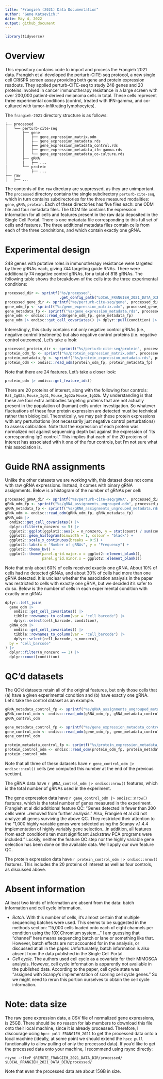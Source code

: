 ```yaml
---
title: "Frangieh (2021) Data Documentation"
author: "Gene Katsevich;"
date: May 4, 2022
output: github_document 
---
```


```r
library(tidyverse)
```

# Overview 

This repository contains code to import and process the Frangieh 2021 data. Frangieh et al developed the perturb-CITE-seq protocol, a new single cell CRISPR screen assay providing both gene and protein expression readouts. They applied perturb-CITE-seq to study 248 genes and 20 proteins involved in cancer immunotherapy resistance in a large screen with over 200,000 patient-derived melanoma cells in total. These cells represent three experimental conditions (control, treated with IFN-gamma, and co-cultured with tumor-infiltrating lymphocytes). 

The `frangieh-2021` directory structure is as follows:
```
├── processed
│   └── perturb-cite-seq
│       ├── gene
│       │   ├── gene_expression_matrix.odm
│       │   ├── gene_expression_metadata.rds 
│       │   ├── gene_expression_metadata_control.rds
│       │   ├── gene_expression_metadata_ifn-gamma.rds
│       │   └── gene_expression_metadata_co-culture.rds
│       ├── gRNA
│       |   ├── ...
|       └── protein
│           ├── ...
├── raw
│   ├── ...
```

The contents of the `raw` directory are suppressed, as they are unimportant. The `processed` directory contains the single subdirectory `perturb-cite-seq`, which in turn contains subdirectories for the three measured modalities: `gene`, `gRNA`, `protein`. Each of these directories has five files each: one ODM file and four metadata files. The ODM file contains the expression information for all cells and features present in the raw data deposited in the Single Cell Portal. There is one metadata file corresponding to this full set of cells and features. The three additional metadata files contain cells from each of the three condnitions, and which contain exactly one gRNA.

# Experimental design

248 genes with putative roles in immunotherapy resistance were targeted by three gRNAs each, giving 744 targeting guide RNAs. There were additionally 74 negative control gRNAs, for a total of 818 gRNAs. The following table shows the breakdown of the cells into the three experimental conditions:
```r
processed_dir <- sprintf("%s/processed", 
                         .get_config_path("LOCAL_FRANGIEH_2021_DATA_DIR"))
processed_gene_dir <- sprintf("%s/perturb-cite-seq/gene", processed_dir)
gene_odm_fp <- sprintf("%s/gene_expression_matrix.odm", processed_gene_dir)
gene_metadata_fp <- sprintf("%s/gene_expression_metadata.rds", processed_gene_dir)
gene_odm <- ondisc::read_odm(gene_odm_fp, gene_metadata_fp)
gene_odm |> ondisc::get_cell_covariates() |> dplyr::pull(condition) |> table()
```

Interestingly, this study contains not only negative control gRNAs (i.e., negative control treatments) but also negative control proteins (i.e. negative control outcomes). Let's take a look:
```r
processed_protein_dir <- sprintf("%s/perturb-cite-seq/protein", processed_dir)
protein_odm_fp <- sprintf("%s/protein_expression_matrix.odm", processed_protein_dir)
protein_metadata_fp <- sprintf("%s/protein_expression_metadata.rds", processed_protein_dir)
protein_odm <- ondisc::read_odm(protein_odm_fp, protein_metadata_fp)
```
Note that there are 24 features. Let's take a closer look:
```r
protein_odm |> ondisc::get_feature_ids()
```
There are 20 proteins of interest, along with the following four controls: `Rat_IgG2a`, `Mouse_IgG1`, `Mouse_IgG2a` `Mouse_IgG2b`. My understanding is that these are four extra antibodies targeting proteins that are not actually present in the population of (human) cells under investigation. So whatever fluctuations of these four protein expression are detected must be technical rather than biological. Theoretically, we may pair these protein expressions with any perturbations (not necessarily just negative control perturbations) to assess calibration. Note that the expression of each protein was normalized not against sequencing depth but against the expression of "its corresponding IgG control." This implies that each of the 20 proteins of interest has associated with it one of the four controls, but I'm not sure what this association is. 

# Guide RNA assignments

Unlike the other datasets we are working with, this dataset does not come with raw gRNA expressions. Instead, it comes with binary gRNA assignments. Below is a histogram of the number of gRNAs per cell:
```r
processed_gRNA_dir <- sprintf("%s/perturb-cite-seq/gRNA", processed_dir)
gRNA_odm_fp <- sprintf("%s/gRNA_assignments_ungrouped.odm", processed_gRNA_dir)
gRNA_metadata_fp <- sprintf("%s/gRNA_assignments_ungrouped_metadata.rds", processed_gRNA_dir)
gRNA_odm <- ondisc::read_odm(gRNA_odm_fp, gRNA_metadata_fp)
gRNA_odm |> 
  ondisc::get_cell_covariates() |>
  dplyr::filter(n_nonzero <= 5) |>
  ggplot2::ggplot(ggplot2::aes(x = n_nonzero, y = stat(count) / sum(count))) +
  ggplot2::geom_histogram(binwidth = 1, colour = "black") +
  ggplot2::scale_x_continuous(breaks = 0:5) +
  ggplot2::labs(x = "Number of gRNAs", y = "Frequency") +
  ggplot2::theme_bw() +
  ggplot2::theme(panel.grid.major.x = ggplot2::element_blank(),
                 panel.grid.minor.x = ggplot2::element_blank())
```

Note that only about 60% of cells received exactly one gRNA. About 10% of cells had no detected gRNAs, and about 30% of cells had more than one gRNA detected. It is unclear whether the association analysis in the paper was restricted to cells with exactly one gRNA, but we decided it's safer to do so. Below is the number of cells in each experimental condition with exactly one gRNA:
```r
dplyr::left_join(
  gene_odm |>
    ondisc::get_cell_covariates() |>
    tibble::rownames_to_column(var = "cell_barcode") |>
    dplyr::select(cell_barcode, condition),
  gRNA_odm |>
    ondisc::get_cell_covariates() |>
    tibble::rownames_to_column(var = "cell_barcode") |>
    dplyr::select(cell_barcode, n_nonzero),
  by = "cell_barcode"
) |>
  dplyr::filter(n_nonzero == 1) |>
  dplyr::count(condition)
```

# QC'd datasets

The QC'd datasets retain all of the original features, but only those cells that (a) have a given experimental condition and (b) have exactly one gRNA. Let's take the control dataset as an example.

```r
gRNA_metadata_control_fp <- sprintf("%s/gRNA_assignments_ungrouped_metadata_control.rds", processed_gRNA_dir)
gRNA_control_odm <- ondisc::read_odm(gRNA_odm_fp, gRNA_metadata_control_fp)
gRNA_control_odm

gene_metadata_control_fp <- sprintf("%s/gene_expression_metadata_control.rds", processed_gene_dir)
gene_control_odm <- ondisc::read_odm(gene_odm_fp, gene_metadata_control_fp)
gene_control_odm

protein_metadata_control_fp <- sprintf("%s/protein_expression_metadata_control.rds", processed_protein_dir)
protein_control_odm <- ondisc::read_odm(protein_odm_fp, protein_metadata_control_fp)
protein_control_odm
```

Note that all three of these datasets have `r gene_control_odm |> ondisc::ncol()` cells (we computed this number at the end of the previous section). 

The gRNA data have `r gRNA_control_odm |> ondisc::nrow()` features, which is the total number of gRNAs used in the experiment. 

The gene expression data have `r gene_control_odm |> ondisc::nrow()` features, which is the total number of genes measured in the experiment. Frangieh et al did additional feature QC: "Genes detected in fewer than 200 cells were...removed from further analysis." Also, Frangieh et al did not analyze all genes surviving the above QC. They restricted their attention to the "1,000 highly variable genes were selected using the Scanpy v.1.4.4 implementation of highly variably gene selection...In addition, all features
from each condition’s ten most significant Jackstraw PCA programs were included." Luckily, neither the feature QC step nor the highly variable gene selection has been done on the available data. We'll apply our own feature QC. 

The protein expression data have `r protein_control_odm |> ondisc::nrow()` features. This includes the 20 proteins of interest as well as four controls, as discussed above.

# Absent information

At least two kinds of information are absent from the data: batch information and cell cycle information. 

- *Batch.* With this number of cells, it's almost certain that multiple sequencing batches were used. This seems to be suggested in the methods section: "15,000 cells loaded onto each of eight channels per condition using the 10X Chromium system..." I am guessing that "channel" here means sequencing batch or lane or something like that. However, batch effects are not accounted for in the analysis, or discussed at all in the paper. Unfortunately, batch information is also absent from the data published in the Single Cell Portal.
- *Cell cycle.* The authors used cell cycle as a covariate for their MIMOSCA analysis. However, cell cycle information is apparently not available in the published data. According to the paper, cell cycle state was "assigned with Scanpy’s implementation of scoring cell cycle genes." So we might need to rerun this portion ourselves to obtain the cell cycle information.

# Note: data size

The raw gene expression data, a CSV file of normalized gene expressions, is 25GB. There should be no reason for lab members to download this file onto their local machine, since it is already processed. Therefore, I discourage using `hpcc pull FRANGIEH_2021` to get the processed data onto a local machine (ideally, at some point we should extend the `hpcc pull` functionality to allow pulling of only the processed data). If you'd like to get the processed data onto your machine, I recommend using rsync directly: 
```
rsync -rltvP $REMOTE_FRANGIEH_2021_DATA_DIR/processed/ $LOCAL_FRANGIEH_2021_DATA_DIR/processed/
``` 
Note that even the processed data are about 15GB in size.